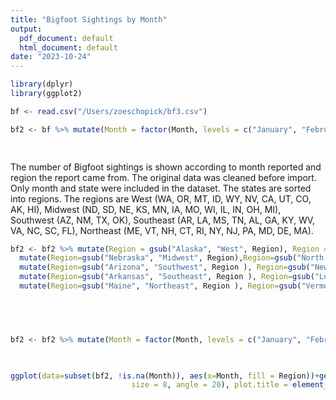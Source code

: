 ```yaml
---
title: "Bigfoot Sightings by Month"
output:
  pdf_document: default
  html_document: default
date: "2023-10-24"
---
```


```r


library(dplyr)
library(ggplot2)
```

```r

bf <- read.csv("/Users/zoeschopick/bf3.csv")
```


```r
bf2 <- bf %>% mutate(Month = factor(Month, levels = c("January", "February", "March", "April", "May", "June", "July", "August", "September", "October", "November", "December"))) 
  



```

The number of Bigfoot sightings is shown according to month reported and region the report came from. The original data was cleaned before import. Only month and state were included in the dataset. The states are sorted into regions. The regions are West (WA, OR, MT, ID, WY, NV, CA, UT, CO, AK, HI), Midwest (ND, SD, NE, KS, MN, IA, MO, WI, IL, IN, OH, MI), Southwest (AZ, NM, TX, OK), Southeast (AR, LA, MS, TN, AL, GA, KY, WV, VA, NC, SC, FL), Northeast (ME, VT, NH, CT, RI, NY, NJ, PA, MD, DE, MA). 
```r

bf2 <- bf2 %>% mutate(Region = gsub("Alaska", "West", Region), Region = gsub("California", "West", Region),Region = gsub("Washington", "West", Region), Region = gsub("Oregon", "West", Region), Region = gsub("Montana", "West", Region), Region = gsub("Idaho", "West", Region), Region = gsub("Wyoming", "West", Region), Region = gsub("Nevada", "West", Region), Region = gsub("Utah", "West", Region), Region = gsub("Colorado", "West", Region), Region = gsub("Hawaii", "West", Region) )%>%
  mutate(Region=gsub("Nebraska", "Midwest", Region),Region=gsub("North Dakota", "Midwest", Region), Region=gsub("South Dakota", "Midwest", Region), Region=gsub("Kansas", "Midwest", Region), Region=gsub("Minnesota", "Midwest", Region), Region=gsub("Iowa", "Midwest", Region ), Region=gsub("Missouri", "Midwest", Region), Region=gsub("Wisconsin", "Midwest", Region ), Region=gsub("Illinois", "Midwest", Region ), Region=gsub("Indiana", "Midwest", Region ), Region=gsub("Ohio", "Midwest", Region ), Region=gsub("Michigan", "Midwest", Region )) %>% 
  mutate(Region=gsub("Arizona", "Southwest", Region ), Region=gsub("New Mexico", "Southwest", Region ), Region=gsub("Texas", "Southwest", Region ), Region=gsub("Oklahoma", "Southwest", Region )) %>%
  mutate(Region=gsub("Arkansas", "Southeast", Region ), Region=gsub("Louisiana", "Southeast", Region ), Region=gsub("Mississippi", "Southeast", Region ), Region=gsub("Tennessee", "Southeast", Region ), Region=gsub("Alabama", "Southeast", Region ), Region=gsub("Georgia", "Southeast", Region ), Region=gsub("Kentucky", "Southeast", Region ), Region=gsub("West Virginia", "Southeast", Region ),Region=gsub("Virginia", "Southeast", Region ), Region=gsub("North Carolina", "Southeast", Region ), Region=gsub("South Carolina", "Southeast", Region ), Region=gsub("Florida", "Southeast", Region )) %>%
  mutate(Region=gsub("Maine", "Northeast", Region ), Region=gsub("Vermont", "Northeast", Region ), Region=gsub("New Hampshire", "Northeast", Region ), Region=gsub("Connecticut", "Northeast", Region ), Region=gsub("Rhode Island", "Northeast", Region ), Region=gsub("New York", "Northeast", Region ), Region=gsub("New Jersey", "Northeast", Region ), Region=gsub("Pennsylvania", "Northeast", Region ), Region=gsub("Maryland", "Northeast", Region ),Region=gsub("Delaware", "Northeast", Region ), Region=gsub("Massachusetts", "Northeast", Region ) )

  



bf2 <- bf2 %>% mutate(Month = factor(Month, levels = c("January", "February", "March", "April", "May", "June", "July", "August", "September", "October", "November", "December"))) 
  


ggplot(data=subset(bf2, !is.na(Month)), aes(x=Month, fill = Region))+geom_bar() + theme_bw() + theme(axis.text.x = element_text(
                           size = 8, angle = 20), plot.title = element_text(hjust = 0.5, size=15), axis.title = element_text(size = 12))+  ggtitle("Bigfoot Sightings by Month and Region") + ylab("Sightings") + scale_fill_manual(values = c("darkgoldenrod2", "darkolivegreen4", "darkorange3", "coral4", "darkcyan"))
```